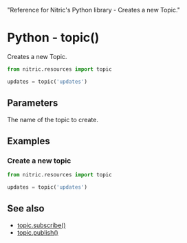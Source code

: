   "Reference for Nitric's Python library - Creates a new Topic."

# Python - topic()

Creates a new Topic.

```python
from nitric.resources import topic

updates = topic('updates')
```

## Parameters

<Properties>
  <Property name="name" required type="string">
    The name of the topic to create.
  </Property>
</Properties>

## Examples

### Create a new topic

```python
from nitric.resources import topic

updates = topic('updates')
```

## See also

- [topic.subscribe()](./topic-subscribe.md)
- [topic.publish()](./topic-publish.md)
